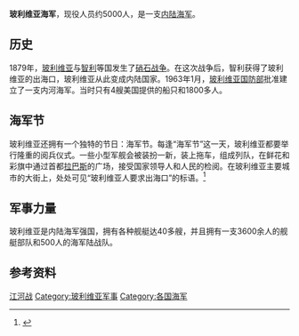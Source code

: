 {{Infobox military unit
|unit_name=多民族玻利维亚国海军
|native_name=''Armada Boliviana''
|image=Estandarte de la Armada Boliviana.png
|image_size=200px
|caption= 海军军徽
|start_date=
|country={{flagcountry|Bolivia}}
|allegiance=
|branch=
|type= [[内陆海军|内陆海军]]
|role=
|size=
|command_structure=[[玻利维亚国防部|玻利维亚国防部]]
|garrison=
|garrison_label=Headquarters
|equipment=
|equipment_label=
|nickname=
|patron= [[圣女科帕卡巴纳|我们的科帕卡巴纳夫人]] 
|motto=
|colors=
|colors_label=
|march=
|battles=
|anniversaries=
|decorations=
|battle_honours=
|website=
<!-- Commanders -->
|commander1=
|commander1_label=
|commander2=
|commander2_label=
|commander3=
|commander3_label=
|commander4=
|commander4_label=
<!-- Insignia -->
|identification_symbol=[[File:Naval_Ensign_of_Bolivia.svg|200px]]
|identification_symbol_label=海军军旗
|identification_symbol_2=[[File:Naval_Ensign_of_Bolivia_(1966-2013).svg|200px]]
|identification_symbol_2_label=海军军旗 (1966–2013)
<!-- Aircraft -->
|aircraft_helicopter=
|aircraft_patrol=
}}
'''玻利维亚海军'''，现役人员约5000人，是一支[[内陆海军|内陆海军]]。

==历史==
1879年，[[玻利维亚|玻利维亚]]与[[智利|智利]]等国发生了[[硝石战争|硝石战争]]。在这次战争后，智利获得了玻利维亚的出海口，玻利维亚从此变成内陆国家。1963年1月，[[玻利维亚|玻利维亚]][[国防部|国防部]]批准建立了一支内河海军。当时只有4艘美国提供的船只和1800多人。

==海军节==
玻利维亚还拥有一个独特的节日：海军节。每逢“海军节”这一天，玻利维亚都要举行隆重的阅兵仪式。一些小型军舰会被装扮一新，装上拖车，组成列队，在鲜花和彩旗中通过首都[[拉巴斯|拉巴斯]]的广场，接受国家领导人和人民的检阅。在玻利维亚主要城市的大街上，处处可见“玻利维亚人要求出海口”的标语。<ref name="内陆国家的海军">{{cite web |url=http://news.dayoo.com/world/201002/24/54492_101159766_2.htm |title=存档副本 |accessdate=2011-08-14 |deadurl=yes |archiveurl=https://web.archive.org/web/20160304082517/http://news.dayoo.com/world/201002/24/54492_101159766_2.htm |archivedate=2016-03-04 }}</ref>
==军事力量==
玻利维亚是内陆海军强国，拥有各种舰艇达40多艘，并且拥有一支3600余人的舰艇部队和500人的海军陆战队。
==参考资料==
<references/>

{{玻利维亚军事}}
{{美洲题目|海军}}
{{军事小作品}}

[[Category:江河战|]]
[[Category:玻利维亚军事|Category:玻利维亚军事]]
[[Category:各国海军|Category:各国海军]]